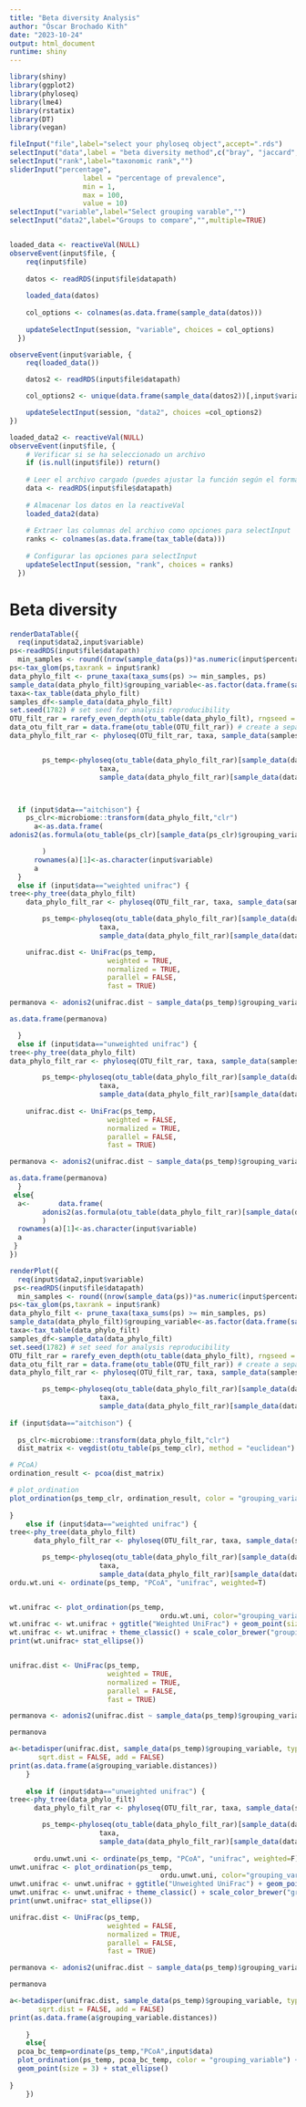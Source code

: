 ```yaml
---
title: "Beta diversity Analysis"
author: "Óscar Brochado Kith"
date: "2023-10-24"
output: html_document
runtime: shiny
---
```


```r

library(shiny)
library(ggplot2)
library(phyloseq)
library(lme4)
library(rstatix)
library(DT)
library(vegan)
```

```r
fileInput("file",label="select your phyloseq object",accept=".rds")
selectInput("data",label = "beta diversity method",c("bray", "jaccard", "aitchison", "robust.aitchison","weighted unifrac","unweighted unifrac"))
selectInput("rank",label="taxonomic rank","")
sliderInput("percentage",
                  label = "percentage of prevalence",
                  min = 1,
                  max = 100,
                  value = 10)
selectInput("variable",label="Select grouping varable","")
selectInput("data2",label="Groups to compare","",multiple=TRUE)


loaded_data <- reactiveVal(NULL)
observeEvent(input$file, {
    req(input$file)
    
    datos <- readRDS(input$file$datapath)
    
    loaded_data(datos)
    
    col_options <- colnames(as.data.frame(sample_data(datos)))
    
    updateSelectInput(session, "variable", choices = col_options)
  })

observeEvent(input$variable, {
    req(loaded_data())

    datos2 <- readRDS(input$file$datapath)

    col_options2 <- unique(data.frame(sample_data(datos2))[,input$variable])

    updateSelectInput(session, "data2", choices =col_options2)
})

loaded_data2 <- reactiveVal(NULL)
observeEvent(input$file, {
    # Verificar si se ha seleccionado un archivo
    if (is.null(input$file)) return()
    
    # Leer el archivo cargado (puedes ajustar la función según el formato de tu archivo)
    data <- readRDS(input$file$datapath)
    
    # Almacenar los datos en la reactiveVal
    loaded_data2(data)
    
    # Extraer las columnas del archivo como opciones para selectInput
    ranks <- colnames(as.data.frame(tax_table(data)))
    
    # Configurar las opciones para selectInput
    updateSelectInput(session, "rank", choices = ranks)
  })
```

# Beta diversity
```r
renderDataTable({
  req(input$data2,input$variable)
ps<-readRDS(input$file$datapath)
  min_samples <- round((nrow(sample_data(ps))*as.numeric(input$percentage)/100))  # Ajusta según tu criterio
ps<-tax_glom(ps,taxrank = input$rank)
data_phylo_filt <- prune_taxa(taxa_sums(ps) >= min_samples, ps)
sample_data(data_phylo_filt)$grouping_variable<-as.factor(data.frame(sample_data(data_phylo_filt))[,input$variable])
taxa<-tax_table(data_phylo_filt)
samples_df<-sample_data(data_phylo_filt)
set.seed(1782) # set seed for analysis reproducibility
OTU_filt_rar = rarefy_even_depth(otu_table(data_phylo_filt), rngseed = TRUE, replace = FALSE) # rarefy the raw data using Phyloseq package
data_otu_filt_rar = data.frame(otu_table(OTU_filt_rar)) # create a separated file
data_phylo_filt_rar <- phyloseq(OTU_filt_rar, taxa, sample_data(samples_df)) # create a phyloseq object


        ps_temp<-phyloseq(otu_table(data_phylo_filt_rar)[sample_data(data_phylo_filt_rar)$grouping_variable %in% input$data2,],
                      taxa,
                      sample_data(data_phylo_filt_rar)[sample_data(data_phylo_filt_rar)$grouping_variable %in% input$data2,])



  if (input$data=="aitchison") {
    ps_clr<-microbiome::transform(data_phylo_filt,"clr")
      a<-as.data.frame(
adonis2(as.formula(otu_table(ps_clr)[sample_data(ps_clr)$grouping_variable %in% input$data2,]~(sample_data(ps_clr))$grouping_variable[sample_data(ps_clr)$grouping_variable%in%input$data2]),permutations=9999, method="euclidean")

        )
      rownames(a)[1]<-as.character(input$variable)
      a
  }
  else if (input$data=="weighted unifrac") {
tree<-phy_tree(data_phylo_filt)
    data_phylo_filt_rar <- phyloseq(OTU_filt_rar, taxa, sample_data(samples_df),tree) # create a phyloseq object

        ps_temp<-phyloseq(otu_table(data_phylo_filt_rar)[sample_data(data_phylo_filt_rar)$grouping_variable %in% input$data2,],
                      taxa,
                      sample_data(data_phylo_filt_rar)[sample_data(data_phylo_filt_rar)$grouping_variable %in% input$data2,],tree)

    unifrac.dist <- UniFrac(ps_temp,
                        weighted = TRUE,
                        normalized = TRUE,
                        parallel = FALSE,
                        fast = TRUE)

permanova <- adonis2(unifrac.dist ~ sample_data(ps_temp)$grouping_variable)

as.data.frame(permanova)

  }
  else if (input$data=="unweighted unifrac") {
tree<-phy_tree(data_phylo_filt)
data_phylo_filt_rar <- phyloseq(OTU_filt_rar, taxa, sample_data(samples_df),tree) 

        ps_temp<-phyloseq(otu_table(data_phylo_filt_rar)[sample_data(data_phylo_filt_rar)$grouping_variable %in% input$data2,],
                      taxa,
                      sample_data(data_phylo_filt_rar)[sample_data(data_phylo_filt_rar)$grouping_variable %in% input$data2,],tree)
    
    unifrac.dist <- UniFrac(ps_temp,
                        weighted = FALSE,
                        normalized = TRUE,
                        parallel = FALSE,
                        fast = TRUE)

permanova <- adonis2(unifrac.dist ~ sample_data(ps_temp)$grouping_variable)

as.data.frame(permanova)
  }
 else{
  a<-       data.frame(
        adonis2(as.formula(otu_table(data_phylo_filt_rar)[sample_data(data_phylo_filt_rar)$grouping_variable %in% input$data2,]~(sample_data(data_phylo_filt_rar))$grouping_variable[sample_data(data_phylo_filt_rar)$grouping_variable%in%input$data2]),permutations=9999, method=input$data)
        )
  rownames(a)[1]<-as.character(input$variable)
  a
 }
})


```


```r


renderPlot({
  req(input$data2,input$variable)
 ps<-readRDS(input$file$datapath)
  min_samples <- round((nrow(sample_data(ps))*as.numeric(input$percentage)/100))  # Ajusta según tu criterio
ps<-tax_glom(ps,taxrank = input$rank)
data_phylo_filt <- prune_taxa(taxa_sums(ps) >= min_samples, ps)
sample_data(data_phylo_filt)$grouping_variable<-as.factor(data.frame(sample_data(data_phylo_filt))[,input$variable])
taxa<-tax_table(data_phylo_filt)
samples_df<-sample_data(data_phylo_filt)
set.seed(1782) # set seed for analysis reproducibility
OTU_filt_rar = rarefy_even_depth(otu_table(data_phylo_filt), rngseed = TRUE, replace = FALSE) # rarefy the raw data using Phyloseq package
data_otu_filt_rar = data.frame(otu_table(OTU_filt_rar)) # create a separated file
data_phylo_filt_rar <- phyloseq(OTU_filt_rar, taxa, sample_data(samples_df)) # create a phyloseq object

        ps_temp<-phyloseq(otu_table(data_phylo_filt_rar)[sample_data(data_phylo_filt_rar)$grouping_variable %in% input$data2,],
                      taxa,
                      sample_data(data_phylo_filt_rar)[sample_data(data_phylo_filt_rar)$grouping_variable %in% input$data2,])
    
if (input$data=="aitchison") {
  
  ps_clr<-microbiome::transform(data_phylo_filt,"clr")
  dist_matrix <- vegdist(otu_table(ps_temp_clr), method = "euclidean")

# PCoA)
ordination_result <- pcoa(dist_matrix)

# plot_ordination
plot_ordination(ps_temp_clr, ordination_result, color = "grouping_variable") + geom_point(size=3) + stat_ellipse() 
  
}
    else if (input$data=="weighted unifrac") {
tree<-phy_tree(data_phylo_filt)
      data_phylo_filt_rar <- phyloseq(OTU_filt_rar, taxa, sample_data(samples_df),tree) 

        ps_temp<-phyloseq(otu_table(data_phylo_filt_rar)[sample_data(data_phylo_filt_rar)$grouping_variable %in% input$data2,],
                      taxa,
                      sample_data(data_phylo_filt_rar)[sample_data(data_phylo_filt_rar)$grouping_variable %in% input$data2,],tree)
ordu.wt.uni <- ordinate(ps_temp, "PCoA", "unifrac", weighted=T)


wt.unifrac <- plot_ordination(ps_temp, 
                                     ordu.wt.uni, color="grouping_variable") 
wt.unifrac <- wt.unifrac + ggtitle("Weighted UniFrac") + geom_point(size = 2)
wt.unifrac <- wt.unifrac + theme_classic() + scale_color_brewer("grouping_variable", palette = "Set2")
print(wt.unifrac+ stat_ellipse())


unifrac.dist <- UniFrac(ps_temp, 
                        weighted = TRUE, 
                        normalized = TRUE,  
                        parallel = FALSE, 
                        fast = TRUE)

permanova <- adonis2(unifrac.dist ~ sample_data(ps_temp)$grouping_variable)

permanova

a<-betadisper(unifrac.dist, sample_data(ps_temp)$grouping_variable, type = c("median","centroid"), bias.adjust = FALSE,
       sqrt.dist = FALSE, add = FALSE)
print(as.data.frame(a$grouping_variable.distances))
    }
    
    else if (input$data=="unweighted unifrac") {
tree<-phy_tree(data_phylo_filt)
      data_phylo_filt_rar <- phyloseq(OTU_filt_rar, taxa, sample_data(samples_df),tree) # create a phyloseq object

        ps_temp<-phyloseq(otu_table(data_phylo_filt_rar)[sample_data(data_phylo_filt_rar)$grouping_variable %in% input$data2,],
                      taxa,
                      sample_data(data_phylo_filt_rar)[sample_data(data_phylo_filt_rar)$grouping_variable %in% input$data2,],tree)
        
      ordu.unwt.uni <- ordinate(ps_temp, "PCoA", "unifrac", weighted=F)
unwt.unifrac <- plot_ordination(ps_temp, 
                                     ordu.unwt.uni, color="grouping_variable") 
unwt.unifrac <- unwt.unifrac + ggtitle("Unweighted UniFrac") + geom_point(size = 2)
unwt.unifrac <- unwt.unifrac + theme_classic() + scale_color_brewer("grouping_variable", palette = "Set2")
print(unwt.unifrac+ stat_ellipse())

unifrac.dist <- UniFrac(ps_temp, 
                        weighted = FALSE, 
                        normalized = TRUE,  
                        parallel = FALSE, 
                        fast = TRUE)

permanova <- adonis2(unifrac.dist ~ sample_data(ps_temp)$grouping_variable)

permanova

a<-betadisper(unifrac.dist, sample_data(ps_temp)$grouping_variable, type = c("median","centroid"), bias.adjust = FALSE,
       sqrt.dist = FALSE, add = FALSE)
print(as.data.frame(a$grouping_variable.distances))
     
    }
    else{
  pcoa_bc_temp=ordinate(ps_temp,"PCoA",input$data)
  plot_ordination(ps_temp, pcoa_bc_temp, color = "grouping_variable") +
  geom_point(size = 3) + stat_ellipse()
  
}
    })

```

